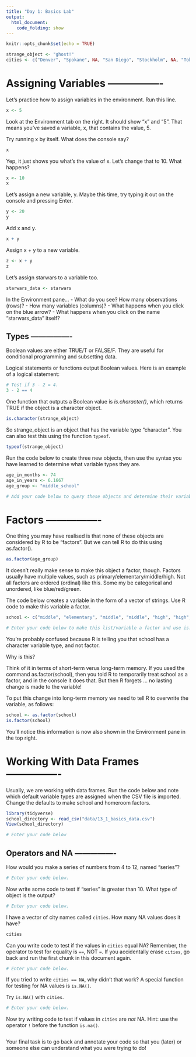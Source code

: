 ```yaml
---
title: "Day 1: Basics Lab"
output:
  html_document:
    code_folding: show
---
```

```r
knitr::opts_chunk$set(echo = TRUE)

strange_object <- "ghost!"
cities <- c("Denver", "Spokane", NA, "San Diego", "Stockholm", NA, "Tokyo", "NA", "Harare")
```

# Assigning Variables ----------------

Let's practice how to assign variables in the environment.
Run this line.

```r
x <- 5
```


Look at the Environment tab on the right. It should show "x" and "5". 
That means you've saved a variable, x, that contains the value, 5. 

Try running x by itself. What does the console say? 

```r
x
```


Yep, it just shows you what's the value of x. Let's change that to 10. What happens? 

```r
x <- 10
x
```

Let's assign a new variable, y. 
Maybe this time, try typing it out on the console and pressing Enter.

```r
y <- 20
y
```

Add x and y. 

```r
x + y
```


Assign x + y to a new variable.

```r
z <- x + y
z
```


Let's assign starwars to a variable too.

```r
starwars_data <- starwars
```


In the Environment pane...
- What do you see? How many observations (rows)? 
- How many variables (columns)? 
- What happens when you click on the blue arrow? 
- What happens when you click on the name "starwars_data" itself? 



## Types ----------------

Boolean values are either TRUE/T or FALSE/F.
They are useful for conditional programming and subsetting data.

Logical statements or functions output Boolean values. 
Here is an example of a logical statement:
```r
# Test if 3 - 2 = 4.
3 - 2 == 4
```

One function that outputs a Boolean value is *is.character()*, which returns TRUE if the object is a character object.

```r
is.character(strange_object)
```

So strange_object is an object that has the variable type "character".
You can also test this using the function `typeof`.

```r
typeof(strange_object)
```

Run the code below to create three new objects, then use the syntax you have learned to determine what variable types they are.

```r
age_in_months <- 74
age_in_years <- 6.1667
age_group <- "middle_school"

# Add your code below to query these objects and determine their variable type


```


# Factors ----------------

One thing you may have realised is that none of these objects are considered by R to be "factors". But we can tell R to do this using as.factor().

```r
as.factor(age_group)
```

It doesn't really make sense to make this object a factor, though. 
Factors usually have multiple values, such as primary/elementary/middle/high. 
Not all factors are ordered (ordinal) like this. Some my be categorical and unordered, like blue/red/green.

The code below creates a variable in the form of a vector of strings. Use R code to make this variable a factor.

```r
school <- c("middle", "elementary", "middle", "middle", "high", "high", "primary", "elementary")

# Enter your code below to make this list/variable a factor and use is.factor to determine if you have succeeded


```

You're probably confused because R is telling you that school has a character variable type, and not factor. 

Why is this? 

Think of it in terms of short-term verus long-term memory. 
If you used the command as.factor(school), then you told R to temporarily treat school as a factor, and in the console it does that. 
But then R forgets ... no lasting change is made to the variable! 

To put this change into long-term memory we need to tell R to overwrite the variable, as follows:

```r
school <- as.factor(school)
is.factor(school)
```

You'll notice this information is now also shown in the Environment pane in the top right.


# Working With Data Frames ----------------

Usually, we are working with data frames. Run the code below and note which default variable types are assigned when the CSV file is imported. Change the defaults to make school and homeroom factors.

```r
library(tidyverse)
school_directory <- read_csv("data/13_1_basics_data.csv")
View(school_directory)

# Enter your code below

```


## Operators and NA ----------------

How would you make a series of numbers from 4 to 12, named "series"?
```r
# Enter your code below.


```


Now write some code to test if "series" is greater than 10. 
What type of object is the output?

```r
# Enter your code below.


```


I have a vector of city names called `cities`. How many NA values does it have?

```r
cities
```


Can you write code to test if the values in `cities` equal NA?
Remember, the operator to test for equality is `==`, NOT `=`.
If you accidentally erase `cities`, go back and run the first chunk in this document again.

```r
# Enter your code below.


```


If you tried to write `cities == NA`, why didn't that work?
A special function for testing for NA values is `is.NA()`.

Try `is.NA()` with `cities`.
```r
# Enter your code below.


```

Now try writing code to test if values in `cities` are *not* NA.
Hint: use the operator `!` before the function `is.na()`.

```r

```


Your final task is to go back and annotate your code so that you (later) or someone else can understand what you were trying to do!